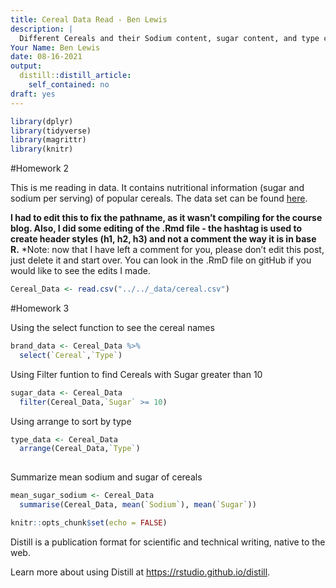```yaml
---
title: Cereal Data Read - Ben Lewis
description: |
  Different Cereals and their Sodium content, sugar content, and type categorized with A & C.
Your Name: Ben Lewis
date: 08-16-2021
output:
  distill::distill_article:
    self_contained: no
draft: yes
---
```

```r
library(dplyr)
library(tidyverse)
library(magrittr)
library(knitr)
```


#Homework 2

This is me reading in data. It contains nutritional information (sugar and sodium per serving) of popular cereals. The data set can be found [here](https://artofstat.com/datasets).

**I had to edit this to fix the pathname, as it wasn't compiling for the course blog. Also, I did some editing of the .Rmd file - the hashtag is used to create header styles (h1, h2, h3) and not a comment the way it is in base R.**
*Note: now that I have left a comment for you, please don't edit this post, just delete it and start over. You can look in the .RmD file on gitHub if you would like to see the edits I made.

```r
Cereal_Data <- read.csv("../../_data/cereal.csv")
```

#Homework 3

Using the select function to see the cereal names

```r
brand_data <- Cereal_Data %>%
  select(`Cereal`,`Type`)
```

Using Filter funtion to find Cereals with Sugar greater than 10

```r
sugar_data <- Cereal_Data
  filter(Cereal_Data,`Sugar` >= 10)

```

Using arrange to sort by type

```r
type_data <- Cereal_Data
  arrange(Cereal_Data,`Type`) 
  
```

Summarize mean sodium and sugar of cereals 

```r
mean_sugar_sodium <- Cereal_Data
  summarise(Cereal_Data, mean(`Sodium`), mean(`Sugar`))
```


```r
knitr::opts_chunk$set(echo = FALSE)
```

Distill is a publication format for scientific and technical writing, native to the web.

Learn more about using Distill at <https://rstudio.github.io/distill>.


